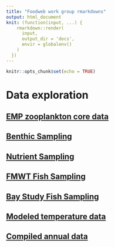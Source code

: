 ```yaml
---
title: "Foodweb work group rmarkdowns"
output: html_document
knit: (function(input, ...) {
    rmarkdown::render(
      input,
      output_dir = 'docs',
      envir = globalenv()
    )
  })
---
```


```r
knitr::opts_chunk$set(echo = TRUE)
```

# Data exploration

## [EMP zooplankton core data](zoop.html)
## [Benthic Sampling](benthic.html)
## [Nutrient Sampling](nutrient_data.html)
## [FMWT Fish Sampling](fish_FMWT.html)
## [Bay Study Fish Sampling](fish_BayStudy.html)
## [Modeled temperature data](Temperature.html)
## [Compiled annual data](annual_data_compiler.html)

